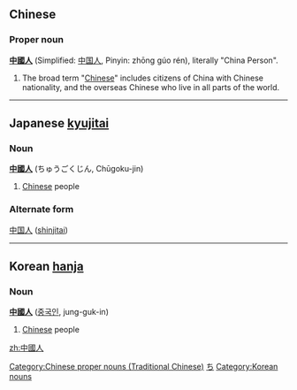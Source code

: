 ==Chinese==

===Proper noun===
'''[[中國]][[人]]''' (Simplified: [[中国人]], Pinyin: zhōng gúo rén), literally "China Person". 
# The broad term "[[Chinese]]" includes citizens of China with Chinese nationality, and the overseas Chinese who live in all parts of the world.
[[Category:Chinese proper nouns (Traditional Chinese)]]
----
==Japanese [[kyujitai]]==
===Noun===
'''[[中國]][[人]]''' (ちゅうごくじん, Chūgoku-jin)
#[[Chinese]] people
===Alternate form===
[[中国人]] ([[shinjitai]])
[[Category:Japanese nouns|ち]]
----

==Korean [[hanja]]==
===Noun===
'''[[中國]][[人]]''' ([[중국인]], jung-guk-in)
#[[Chinese]] people
[[Category:Korean nouns]]

[[zh:中國人]]